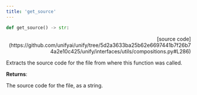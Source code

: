 ```yaml
---
title: 'get_source'
---
```


```python
def get_source() -> str:
```

<p align="right">[source code](https://github.com/unifyai/unify/tree/5d2a3633ba25b62e6697441b7f26b74a2e10c425/unify/interfaces/utils/compositions.py#L286)</p>

Extracts the source code for the file from where this function was called.

**Returns**:

The source code for the file, as a string.